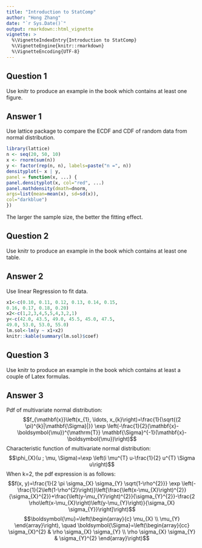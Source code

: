 ---
title: "Introduction to StatComp"
author: "Hong Zhang"
date: "`r Sys.Date()`"
output: rmarkdown::html_vignette
vignette: >
  %\VignetteIndexEntry{Introduction to StatComp}
  %\VignetteEngine{knitr::rmarkdown}
  %\VignetteEncoding{UTF-8}
---

## Question 1

Use knitr to produce an example in the book which contains at least one figure.

## Answer 1

Use lattice package to compare the ECDF and CDF of random data from normal distribution. 
```{r}
library(lattice)
n <- seq(20, 50, 10)
x <- rnorm(sum(n))
y <- factor(rep(n, n), labels=paste("n =", n))
densityplot(~ x | y,
panel = function(x, ...) {
panel.densityplot(x, col="red", ...)
panel.mathdensity(dmath=dnorm,
args=list(mean=mean(x), sd=sd(x)),
col="darkblue")
})
```

The larger the sample size, the better the fitting effect.

## Question 2

Use knitr to produce an example in the book which contains at least one table.

## Answer 2

Use linear Regression to fit data.
```{r}
x1<-c(0.10, 0.11, 0.12, 0.13, 0.14, 0.15,
0.16, 0.17, 0.18, 0.20)
x2<-c(1,2,3,4,5,5,4,3,2,1)
y<-c(42.0, 43.5, 49.0, 45.5, 45.0, 47.5,
49.0, 53.0, 53.0, 55.0)
lm.sol<-lm(y ~ x1+x2)
knitr::kable(summary(lm.sol)$coef)
```


## Question 3

Use knitr to produce an example in the book which contains at least a couple of Latex formulas.

## Answer 3

Pdf of multivariate normal distribution:
$$f_{\mathbf{x}}\left(x_{1}, \ldots, x_{k}\right)=\frac{1}{\sqrt{(2 \pi)^{k}|\mathbf{\Sigma}|}} \exp \left(-\frac{1}{2}(\mathbf{x}-\boldsymbol{\mu})^{\mathrm{T}} \mathbf{\Sigma}^{-1}(\mathbf{x}-\boldsymbol{\mu})\right)$$
Characteristic function of multivariate normal distribution:
$$\phi_{X}(u ; \mu, \Sigma)=\exp \left(i \mu^{T} u-\frac{1}{2} u^{T} \Sigma u\right)$$
When k=2, the pdf expression is as follows:
$$f(x, y)=\frac{1}{2 \pi \sigma_{X} \sigma_{Y} \sqrt{1-\rho^{2}}} \exp \left(-\frac{1}{2\left(1-\rho^{2}\right)}\left[\frac{\left(x-\mu_{X}\right)^{2}}{\sigma_{X}^{2}}+\frac{\left(y-\mu_{Y}\right)^{2}}{\sigma_{Y}^{2}}-\frac{2 \rho\left(x-\mu_{X}\right)\left(y-\mu_{Y}\right)}{\sigma_{X} \sigma_{Y}}\right]\right)$$
$$\boldsymbol{\mu}=\left(\begin{array}{c}
\mu_{X} \\
\mu_{Y}
\end{array}\right), \quad \boldsymbol{\Sigma}=\left(\begin{array}{cc}
\sigma_{X}^{2} & \rho \sigma_{X} \sigma_{Y} \\
\rho \sigma_{X} \sigma_{Y} & \sigma_{Y}^{2}
\end{array}\right)$$
